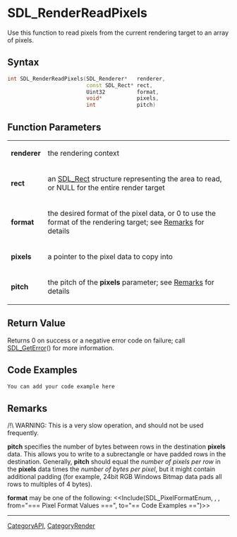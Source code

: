 
= SDL_RenderReadPixels =
Use this function to read pixels from the current rendering target to an array of pixels.


== Syntax ==
<syntaxhighlight lang='c++'>
int SDL_RenderReadPixels(SDL_Renderer*   renderer,
                         const SDL_Rect* rect,
                         Uint32          format,
                         void*           pixels,
                         int             pitch)
</syntaxhighlight>

== Function Parameters ==
{|
|'''renderer'''
|the rendering context
|-
|'''rect'''
|an [[SDL_Rect]] structure representing the area to read, or NULL for the entire render target
|-
|'''format'''
|the desired format of the pixel data, or 0 to use the format of the rendering target; see [[#format|Remarks]] for details
|-
|'''pixels'''
|a pointer to the pixel data to copy into
|-
|'''pitch'''
|the pitch of the '''pixels''' parameter; see [[#pitch|Remarks]] for details
|}

== Return Value ==
Returns 0 on success or a negative error code on failure; call [[SDL_GetError]]() for more information.

== Code Examples ==
<syntaxhighlight lang='c++'>
You can add your code example here
</syntaxhighlight>

== Remarks ==
/!\ WARNING: This is a very slow operation, and should not be used frequently.

<span id="pitch"></span> '''pitch''' specifies the number of bytes between rows in the destination '''pixels''' data.
This allows you to write to a subrectangle or have padded rows in the destination.
Generally, '''pitch''' should equal the ''number of pixels per row'' in the '''pixels''' data times the ''number of bytes per pixel'', but it might contain additional padding (for example, 24bit RGB Windows Bitmap data pads all rows to multiples of 4 bytes).

<span id="format"></span> '''format''' may be one of the following:
<<Include(SDL_PixelFormatEnum, , , from="=== Pixel Format Values ===", to="== Code Examples ==")>>

----
[[CategoryAPI]], [[CategoryRender]]
